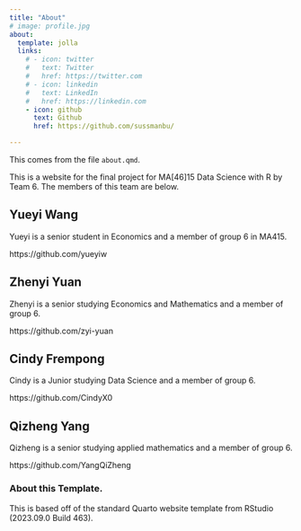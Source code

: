 ```yaml
---
title: "About"
# image: profile.jpg
about:
  template: jolla
  links:
    # - icon: twitter
    #   text: Twitter
    #   href: https://twitter.com
    # - icon: linkedin
    #   text: LinkedIn
    #   href: https://linkedin.com
    - icon: github
      text: Github
      href: https://github.com/sussmanbu/

---
```



This comes from the file `about.qmd`.

This is a website for the final project for MA[46]15 Data Science with R by Team 6.
The members of this team are below.

## Yueyi Wang

Yueyi is a senior student in Economics and a member of group 6 in MA415.

https://github.com/yueyiw

## Zhenyi Yuan

Zhenyi is a senior studying Economics and Mathematics and a member of group 6.

https://github.com/zyi-yuan

## Cindy Frempong

Cindy is a Junior studying Data Science and a member of group 6.

https://github.com/CindyX0

## Qizheng Yang

Qizheng is a senior studying applied mathematics and a member of group 6.

https://github.com/YangQiZheng


<!-- Please leave in the information below -->

### About this Template.

This is based off of the standard Quarto website template from RStudio (2023.09.0 Build 463).
